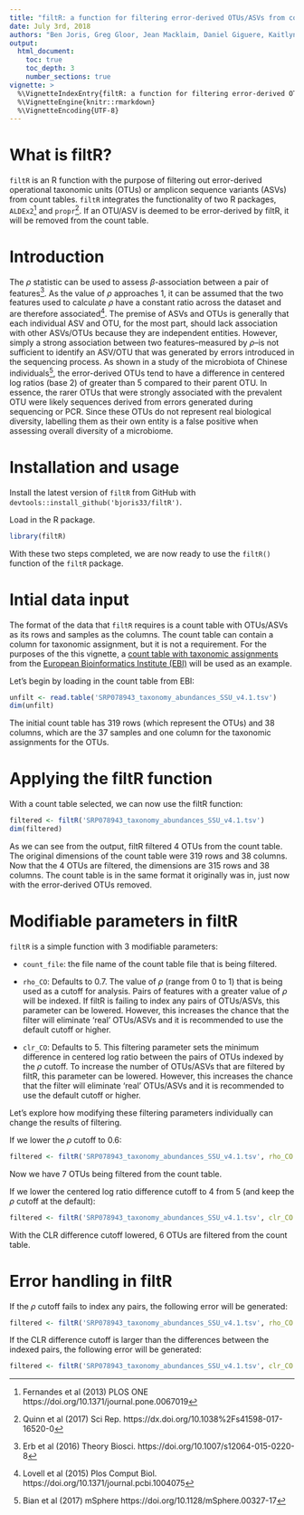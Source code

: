 ```yaml
---
title: "filtR: a function for filtering error-derived OTUs/ASVs from count tables"
date: July 3rd, 2018
authors: "Ben Joris, Greg Gloor, Jean Macklaim, Daniel Giguere, Kaitlyn Hobbs"
output:
  html_document:
    toc: true
    toc_depth: 3
    number_sections: true
vignette: >
  %\VignetteIndexEntry{filtR: a function for filtering error-derived OTUs/ASVs from count tables}
  %\VignetteEngine{knitr::rmarkdown}
  %\VignetteEncoding{UTF-8}
---
```


# What is filtR?

`filtR` is an R function with the purpose of filtering out error-derived operational taxonomic units (OTUs) or amplicon sequence variants (ASVs) from count tables. `filtR` integrates the functionality of two R packages, `ALDEx2`[^1] and `propr`[^2]. If an OTU/ASV is deemed to be error-derived by filtR, it will be removed from the count table.

[^1]: Fernandes et al (2013) PLOS ONE https://doi.org/10.1371/journal.pone.0067019
[^2]: Quinn et al (2017) Sci Rep. https://dx.doi.org/10.1038%2Fs41598-017-16520-0

# Introduction

The $\rho$ statistic can be used to assess $\beta$-association between a pair of features[^3]. As the value of $\rho$ approaches 1, it can be assumed that the two features used to calculate $\rho$ have a constant ratio across the dataset and are therefore associated[^4]. The premise of ASVs and OTUs is generally that each individual ASV and OTU, for the most part, should lack association with other ASVs/OTUs because they are independent entities. However, simply a strong association between two features--measured by $\rho$--is not sufficient to identify an ASV/OTU that was generated by errors introduced in the sequencing process. As shown in a study of the microbiota of Chinese individuals[^5], the error-derived OTUs tend to have a difference in centered log ratios (base 2) of greater than 5 compared to their parent OTU. In essence, the rarer OTUs that were strongly associated with the prevalent OTU were likely sequences derived from errors generated during sequencing or PCR. Since these OTUs do not represent real biological diversity, labelling them as their own entity is a false positive when assessing overall diversity of a microbiome.

# Installation and usage

Install the latest version of `filtR` from GitHub with `devtools::install_github('bjoris33/filtR')`.

Load in the R package.
```r
library(filtR)
```
With these two steps completed, we are now ready to use the `filtR()` function of the `filtR` package.

# Intial data input

The format of the data that `filtR` requires is a count table with OTUs/ASVs as its rows and samples as the columns. The count table can contain a column for taxonomic assignment, but it is not a requirement. For the purposes of the this vignette, a [count table with taxonomic assignments](https://www.ebi.ac.uk/metagenomics/beta/studies/MGYS00002165) from the [European Bioinformatics Institute (EBI)](https://www.ebi.ac.uk/metagenomics/) will be used as an example.

Let's begin by loading in the count table from EBI:
```r
unfilt <- read.table('SRP078943_taxonomy_abundances_SSU_v4.1.tsv')
dim(unfilt)
```
The initial count table has 319 rows (which represent the OTUs) and 38 columns, which are the 37 samples and one column for the taxonomic assignments for the OTUs.

# Applying the filtR function
With a count table selected, we can now use the filtR function:
```r
filtered <- filtR('SRP078943_taxonomy_abundances_SSU_v4.1.tsv')
dim(filtered)
```
As we can see from the output, filtR filtered 4 OTUs from the count table. The original dimensions of the count table were 319 rows and 38 columns. Now that the 4 OTUs are filtered, the dimensions are 315 rows and 38 columns. The count table is in the same format it originally was in, just now with the error-derived OTUs removed.

# Modifiable parameters in filtR
`filtR` is a simple function with 3 modifiable parameters:

* `count_file`: the file name of the count table file that is being filtered.

* `rho_CO`: Defaults to 0.7. The value of $\rho$ (range from 0 to 1) that is being used as a cutoff for analysis. Pairs of features with a greater value of $\rho$ will be indexed. If filtR is failing to index any pairs of OTUs/ASVs, this parameter can be lowered. However, this increases the chance that the filter will eliminate 'real' OTUs/ASVs and it is recommended to use the default cutoff or higher.

* `clr_CO`: Defaults to 5. This filtering parameter sets the minimum difference in centered log ratio between the pairs of OTUs indexed by the $\rho$ cutoff. To increase the number of OTUs/ASVs that are filtered by filtR, this parameter can be lowered. However, this increases the chance that the filter will eliminate 'real' OTUs/ASVs and it is recommended to use the default cutoff or higher.

Let's explore how modifying these filtering parameters individually can change the results of filtering.

If we lower the $\rho$ cutoff to 0.6:
```r
filtered <- filtR('SRP078943_taxonomy_abundances_SSU_v4.1.tsv', rho_CO = 0.6)
```
Now we have 7 OTUs being filtered from the count table.

If we lower the centered log ratio difference cutoff to 4 from 5 (and keep the $\rho$ cutoff at the default):
```r
filtered <- filtR('SRP078943_taxonomy_abundances_SSU_v4.1.tsv', clr_CO = 4)
```
With the CLR difference cutoff lowered, 6 OTUs are filtered from the count table.

# Error handling in filtR

If the $\rho$ cutoff fails to index any pairs, the following error will be generated:

```r
filtered <- filtR('SRP078943_taxonomy_abundances_SSU_v4.1.tsv', rho_CO = 0.99)
```

If the CLR difference cutoff is larger than the differences between the indexed pairs, the following error will be generated:

```r
filtered <- filtR('SRP078943_taxonomy_abundances_SSU_v4.1.tsv', clr_CO = 50)
```




[^3]: Erb et al (2016) Theory Biosci. https://doi.org/10.1007/s12064-015-0220-8
[^4]: Lovell et al (2015) Plos Comput Biol. https://doi.org/10.1371/journal.pcbi.1004075
[^5]: Bian et al (2017) mSphere https://doi.org/10.1128/mSphere.00327-17
